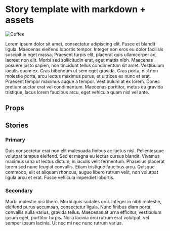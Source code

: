 
<Meta of={ExampleStories} />

# Story template with markdown + assets

<img src={exampleImage} alt="Coffee" />

Lorem ipsum dolor sit amet, consectetur adipiscing elit. Fusce et blandit ligula. Maecenas eleifend lobortis tempor. Integer non eros eu dolor facilisis suscipit in eget massa. Praesent turpis elit, placerat quis ullamcorper ac, laoreet non elit. Morbi sed sollicitudin erat, eget mattis nibh. Maecenas posuere justo sapien, non tincidunt tellus condimentum sit amet. Vestibulum iaculis quam ex. Cras bibendum ut sem eget gravida. Cras porta, nisl non molestie porta, arcu lectus maximus purus, et ultrices ex nunc et erat. Praesent tempor maximus augue a tempor. Vestibulum at ex lorem. Donec pretium auctor erat vel condimentum. Maecenas porttitor, metus eu gravida tristique, lacus lorem faucibus arcu, eget vehicula quam nisl vel ante.
<Primary />

## Props

<Controls />

## Stories

### Primary

Duis consectetur erat non elit malesuada finibus ac luctus nisl. Pellentesque volutpat tempus eleifend. Sed et magna eu lectus cursus blandit. Vivamus maximus urna ut lectus dictum, in iaculis velit fermentum. Phasellus placerat lorem sed nunc feugiat convallis. Etiam tristique faucibus arcu. Quisque commodo, elit et aliquam rhoncus, augue libero rutrum velit, non volutpat ligula arcu et erat. Fusce vehicula imperdiet lobortis.

<Story of={ExampleStories.Primary} />

### Secondary

Morbi molestie nisi libero. Morbi quis sodales orci. Integer in nibh molestie, eleifend purus accumsan, consectetur ligula. Nunc finibus diam porta, convallis nulla varius, gravida tellus. Maecenas at urna efficitur, vestibulum ipsum eget, porttitor turpis. Nulla lacinia orci rutrum erat volutpat, vel semper ipsum lacinia. Ut nec mi nec nunc rutrum varius.

<Story of={ExampleStories.Secondary} />


